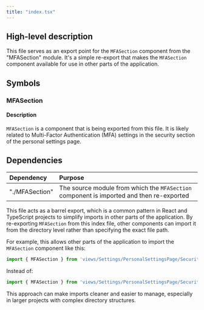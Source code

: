 ```yaml
---
title: "index.tsx"
---
```


## High-level description
This file serves as an export point for the `MFASection` component from the "MFASection" module. It's a simple re-export that makes the `MFASection` component available for use in other parts of the application.

## Symbols

### MFASection
#### Description
`MFASection` is a component that is being exported from this file. It is likely related to Multi-Factor Authentication (MFA) settings in the security section of the personal settings page.

## Dependencies
| Dependency | Purpose |
|:-----------|:--------|
| "./MFASection" | The source module from which the `MFASection` component is imported and then re-exported |

This file acts as a barrel export, which is a common pattern in React and TypeScript projects to simplify imports in other parts of the application. By re-exporting `MFASection` from this index file, other components can import it from the directory level rather than specifying the exact file path.

For example, this allows other parts of the application to import the `MFASection` component like this:

```typescript
import { MFASection } from 'views/Settings/PersonalSettingsPage/SecuritySection';
```

Instead of:

```typescript
import { MFASection } from 'views/Settings/PersonalSettingsPage/SecuritySection/MFASection';
```

This approach can make imports cleaner and easier to manage, especially in larger projects with complex directory structures.